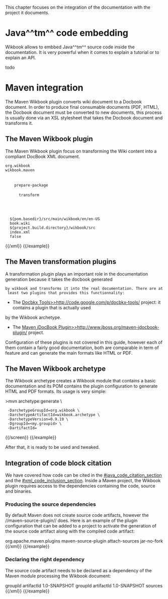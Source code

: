 This chapter focuses on the integration of the documentation with the project it documents.

= Java^^tm^^ code embedding =

Wikbook allows to embbed Java^^tm^^ source code inside the documentation. It is very powerful when it comes
to explain a tutorial or to explain an API.

todo

= Maven integration =

The Maven Wikbook plugin converts wiki document to a Docbook document. In order to produce final consumable documents
(PDF, HTML), the Docbook document must be converted to new documents, this process is usually done via an XSL stylesheet
that takes the Docbook document and transforms it.

== The Maven Wikbook plugin ==

The Maven Wikbook plugin focus on transforming the Wiki content into a compliant DocBook XML document.

{{example title="Example of Wikbook Maven plugin"}}
{{xml indent=2}}
<plugin>
 <groupId>org.wikbook</groupId>
 <artifactId>wikbook.maven</artifactId>
 <executions>
   <execution>
     <phase>prepare-package</phase>
     <goals>
       <goal>transform</goal>
     </goals>
   </execution>
 </executions>
 <configuration>
   <sourceDirectory>${pom.basedir}/src/main/wikbook/en/en-US</sourceDirectory>
   <sourceFileName>book.wiki</sourceFileName>
   <destinationDirectory>${project.build.directory}/wikbook/src</destinationDirectory>
   <destinationFileName>index.xml</destinationFileName>
   <emitDoctype>false</emitDoctype>
 </configuration>
</plugin>
{{/xml}}
{{/example}}

== The Maven transformation plugins ==

A transformation plugin plays an important role in the documentation generation because it takes the docbook generated
 by wikbook and transforms it into the real documentation. There are at least two plugins that provides this functionnality:

* The [[Docbkx Tools>>http://code.google.com/p/docbkx-tools/]] project: it contains a plugin that is actually used
by the Wikbook archetype.
* The [[Maven jDocBook Plugin>>http://www.jboss.org/maven-jdocbook-plugin/]] project.

Configuration of these plugins is not covered in this guide, however each of them contain a fairly good documentation,
both are comparable in term of feature and can generate the main formats like HTML or PDF.

== The Maven Wikbook archetype ==

The Wikbook archetype creates a Wikbook module that contains a basic documentation and its POM contains the plugin
configuration to generate HTML and PDF formats. Its usage is very simple:

{{example title="Wikbook archetype usage"}}
{{screen}}
>mvn archetype:generate \
  -DarchetypeGroupId=org.wikbook \
  -DarchetypeArtifactId=wikbook.archetype \
  -DarchetypeVersion=0.9.19 \
  -DgroupId=<my.groupid> \
  -DartifactId=<my-artifactId>
{{/screen}}
{{/example}}

After that, it is ready to be used and tweaked.

== Integration of code block citation {{anchor id=maven_code_citation_section/}} ==

We have covered how code can be cited in the [[#java_code_citation_section]] and the [[#xml_code_inclusion_section]].
Inside a Maven project, the Wikbook plugin requires access to the dependencies containing the code, source and binaries.

=== Producing the source dependencies ===

By default Maven does not create source code artifacts, however the //maven-source-plugin// does. Here is an example
of the plugin configuration that can be added to a project to activate the generation of the source code artifact
along with the compiled code artifact:

{{example title="Configuration of the maven-source-plugin"}}
{{xml indent=2}}
<plugin>
<groupId>org.apache.maven.plugins</groupId>
<artifactId>maven-source-plugin</artifactId>
<executions>
<execution>
<id>attach-sources</id>
<goals>
<goal>jar-no-fork</goal>
</goals>
</execution>
</executions>
</plugin>
{{/xml}}
{{/example}}

=== Declaring the right dependency ===

The source code artifact needs to be declared as a dependency of the Maven module processing the Wikbook document:

{{example title="Declaring the right dependency"}}
{{xml indent=2}}
<!-- Declares a dependency on the code -->
<dependency>
<groupId>groupId</groupId>
<artifactId>artifactId</artifactId>
<version>1.0-SNAPSHOT</version>
</dependency>
<!-- Declares a dependency on the source code -->
<dependency>
<groupId>groupId</groupId>
<artifactId>artifactId</artifactId>
<version>1.0-SNAPSHOT</version>
<classifier>sources</classifier>
</dependency>
{{/xml}}
{{/example}}